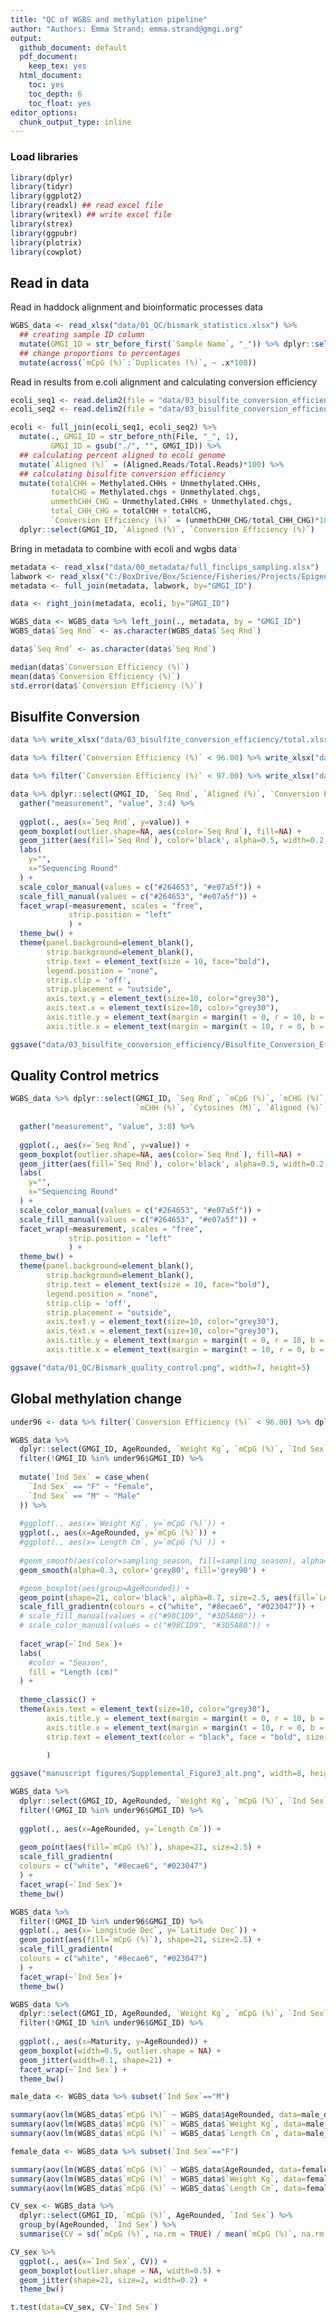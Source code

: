 ```yaml
---
title: "QC of WGBS and methylation pipeline"
author: "Authors: Emma Strand; emma.strand@gmgi.org"
output:
  github_document: default
  pdf_document:
    keep_tex: yes
  html_document:
    toc: yes
    toc_depth: 6
    toc_float: yes
editor_options: 
  chunk_output_type: inline
---
```



### Load libraries 

```r
library(dplyr)
library(tidyr)
library(ggplot2)
library(readxl) ## read excel file 
library(writexl) ## write excel file 
library(strex)
library(ggpubr)
library(plotrix)
library(cowplot)
```


## Read in data 

Read in haddock alignment and bioinformatic processes data

```r
WGBS_data <- read_xlsx("data/01_QC/bismark_statistics.xlsx") %>% 
  ## creating sample ID column 
  mutate(GMGI_ID = str_before_first(`Sample Name`, "_")) %>% dplyr::select(-`Sample Name`) %>%
  ## change proportions to percentages
  mutate(across(`mCpG (%)`:`Duplicates (%)`, ~ .x*100))
```

Read in results from e.coli alignment and calculating conversion efficiency 

```r
ecoli_seq1 <- read.delim2(file = "data/03_bisulfite_conversion_efficiency/ecoli_seqrun1_align.txt", header=T) 
ecoli_seq2 <- read.delim2(file = "data/03_bisulfite_conversion_efficiency/ecoli_seqrun2_align.txt", header=T) 

ecoli <- full_join(ecoli_seq1, ecoli_seq2) %>%
  mutate(., GMGI_ID = str_before_nth(File, "_", 1),
         GMGI_ID = gsub("./", "", GMGI_ID)) %>% 
  ## calculating percent aligned to ecoli genome
  mutate(`Aligned (%)` = (Aligned.Reads/Total.Reads)*100) %>%
  ## calculating bisulfite conversion efficiency
  mutate(totalCHH = Methylated.CHHs + Unmethylated.CHHs,
         totalCHG = Methylated.chgs + Unmethylated.chgs,
         unmethCHH_CHG = Unmethylated.CHHs + Unmethylated.chgs,
         total_CHH_CHG = totalCHH + totalCHG,
         `Conversion Efficiency (%)` = (unmethCHH_CHG/total_CHH_CHG)*100) %>%
  dplyr::select(GMGI_ID, `Aligned (%)`, `Conversion Efficiency (%)`)
```

Bring in metadata to combine with ecoli and wgbs data

```r
metadata <- read_xlsx("data/00_metadata/full_finclips_sampling.xlsx")
labwork <- read_xlsx("C:/BoxDrive/Box/Science/Fisheries/Projects/Epigenetic Aging/_Haddock/Labwork/Haddock_labwork.xlsx", sheet = "Sample List") %>% dplyr::select(GMGI_ID, `Seq Rnd`)
metadata <- full_join(metadata, labwork, by="GMGI_ID")

data <- right_join(metadata, ecoli, by="GMGI_ID") 

WGBS_data <- WGBS_data %>% left_join(., metadata, by = "GMGI_ID")
WGBS_data$`Seq Rnd` <- as.character(WGBS_data$`Seq Rnd`)

data$`Seq Rnd` <- as.character(data$`Seq Rnd`)
```


```r
median(data$`Conversion Efficiency (%)`)
mean(data$`Conversion Efficiency (%)`)
std.error(data$`Conversion Efficiency (%)`)
```


## Bisulfite Conversion 

```r
data %>% write_xlsx("data/03_bisulfite_conversion_efficiency/total.xlsx")

data %>% filter(`Conversion Efficiency (%)` < 96.00) %>% write_xlsx("data/03_bisulfite_conversion_efficiency/under96.xlsx")

data %>% filter(`Conversion Efficiency (%)` < 97.00) %>% write_xlsx("data/03_bisulfite_conversion_efficiency/under97.xlsx")
```


```r
data %>% dplyr::select(GMGI_ID, `Seq Rnd`, `Aligned (%)`, `Conversion Efficiency (%)`) %>%
  gather("measurement", "value", 3:4) %>%
  
  ggplot(., aes(x=`Seq Rnd`, y=value)) +
  geom_boxplot(outlier.shape=NA, aes(color=`Seq Rnd`), fill=NA) + 
  geom_jitter(aes(fill=`Seq Rnd`), color='black', alpha=0.5, width=0.2, shape=21) +
  labs(
    y="",
    x="Sequencing Round"
  ) +
  scale_color_manual(values = c("#264653", "#e07a5f")) +
  scale_fill_manual(values = c("#264653", "#e07a5f")) +
  facet_wrap(~measurement, scales = "free",
             strip.position = "left"
             ) +
  theme_bw() +
  theme(panel.background=element_blank(),
        strip.background=element_blank(),
        strip.text = element_text(size = 10, face="bold"),
        legend.position = "none",
        strip.clip = 'off',
        strip.placement = "outside",
        axis.text.y = element_text(size=10, color="grey30"),
        axis.text.x = element_text(size=10, color="grey30"),
        axis.title.y = element_text(margin = margin(t = 0, r = 10, b = 0, l = 0), size=11, face="bold"),
        axis.title.x = element_text(margin = margin(t = 10, r = 0, b = 0, l = 0), size=11, face="bold"))

ggsave("data/03_bisulfite_conversion_efficiency/Bisulfite_Conversion_Efficiency.png", width=6, height=4)
```

## Quality Control metrics

```r
WGBS_data %>% dplyr::select(GMGI_ID, `Seq Rnd`, `mCpG (%)`, `mCHG (%)`, 
                            `mCHH (%)`, `Cytosines (M)`, `Aligned (%)`, `Duplicates (%)`)  %>%
  
  gather("measurement", "value", 3:8) %>%
  
  ggplot(., aes(x=`Seq Rnd`, y=value)) +
  geom_boxplot(outlier.shape=NA, aes(color=`Seq Rnd`), fill=NA) + 
  geom_jitter(aes(fill=`Seq Rnd`), color='black', alpha=0.5, width=0.2, shape=21) +
  labs(
    y="",
    x="Sequencing Round"
  ) +
  scale_color_manual(values = c("#264653", "#e07a5f")) +
  scale_fill_manual(values = c("#264653", "#e07a5f")) +
  facet_wrap(~measurement, scales = "free",
             strip.position = "left"
             ) +
  theme_bw() +
  theme(panel.background=element_blank(),
        strip.background=element_blank(),
        strip.text = element_text(size = 10, face="bold"),
        legend.position = "none",
        strip.clip = 'off',
        strip.placement = "outside",
        axis.text.y = element_text(size=10, color="grey30"),
        axis.text.x = element_text(size=10, color="grey30"),
        axis.title.y = element_text(margin = margin(t = 0, r = 10, b = 0, l = 0), size=11, face="bold"),
        axis.title.x = element_text(margin = margin(t = 10, r = 0, b = 0, l = 0), size=11, face="bold"))

ggsave("data/01_QC/Bismark_quality_control.png", width=7, height=5)
```

## Global methylation change 

```r
under96 <- data %>% filter(`Conversion Efficiency (%)` < 96.00) %>% dplyr::select(GMGI_ID)

WGBS_data %>% 
  dplyr::select(GMGI_ID, AgeRounded, `Weight Kg`, `mCpG (%)`, `Ind Sex`, `Length Cm`, Maturity, sampling_season) %>%
  filter(!GMGI_ID %in% under96$GMGI_ID) %>%
  
  mutate(`Ind Sex` = case_when(
    `Ind Sex` == "F" ~ "Female",
    `Ind Sex` == "M" ~ "Male"
  )) %>%
  
  #ggplot(., aes(x=`Weight Kg`, y=`mCpG (%)`)) +
  ggplot(., aes(x=AgeRounded, y=`mCpG (%)`)) +
  #ggplot(., aes(x=`Length Cm`, y=`mCpG (%)`)) +
  
  #geom_smooth(aes(color=sampling_season, fill=sampling_season), alpha=0.1) + #color="grey70", fill="grey80"
  geom_smooth(alpha=0.3, color='grey80', fill='grey90') +

  #geom_boxplot(aes(group=AgeRounded)) +
  geom_point(shape=21, color='black', alpha=0.7, size=2.5, aes(fill=`Length Cm`)) + #"#588157"
  scale_fill_gradientn(colours = c("white", "#8ecae6", "#023047")) +
  # scale_fill_manual(values = c("#98C1D9", "#3D5A80")) + 
  # scale_color_manual(values = c("#98C1D9", "#3D5A80")) + 
  
  facet_wrap(~`Ind Sex`)+ 
  labs(
    #color = "Season",
    fill = "Length (cm)"
  ) +
  
  theme_classic() +
  theme(axis.text = element_text(size=10, color="grey30"),
        axis.title.y = element_text(margin = margin(t = 0, r = 10, b = 0, l = 0), size=11, face="bold"),
        axis.title.x = element_text(margin = margin(t = 10, r = 0, b = 0, l = 0), size=11, face="bold"),
        strip.text = element_text(color = "black", face = "bold", size = 12)
        
        )

ggsave("manuscript figures/Supplemental_Figure3_alt.png", width=8, height=4)
```

```r
WGBS_data %>% 
  dplyr::select(GMGI_ID, AgeRounded, `Weight Kg`, `mCpG (%)`, `Ind Sex`, `Length Cm`, Maturity, sampling_season) %>%
  filter(!GMGI_ID %in% under96$GMGI_ID) %>%
  
  ggplot(., aes(x=AgeRounded, y=`Length Cm`)) +
  
  geom_point(aes(fill=`mCpG (%)`), shape=21, size=2.5) +
  scale_fill_gradientn(
  colours = c("white", "#8ecae6", "#023047")
  ) +
  facet_wrap(~`Ind Sex`)+
  theme_bw()

WGBS_data %>% 
  filter(!GMGI_ID %in% under96$GMGI_ID) %>%
  ggplot(., aes(x=`Longitude Dec`, y=`Latitude Dec`)) +
  geom_point(aes(fill=`mCpG (%)`), shape=21, size=2.5) +
  scale_fill_gradientn(
  colours = c("white", "#8ecae6", "#023047")
  ) +
  facet_wrap(~`Ind Sex`)+
  theme_bw()
```
```r
WGBS_data %>% 
  dplyr::select(GMGI_ID, AgeRounded, `Weight Kg`, `mCpG (%)`, `Ind Sex`, `Length Cm`, Maturity, sampling_season) %>%
  filter(!GMGI_ID %in% under96$GMGI_ID) %>%
  
  ggplot(., aes(x=Maturity, y=AgeRounded)) +
  geom_boxplot(width=0.5, outlier.shape = NA) +
  geom_jitter(width=0.1, shape=21) +
  facet_wrap(~`Ind Sex`) +
  theme_bw()
```



```r
male_data <- WGBS_data %>% subset(`Ind Sex`=="M")

summary(aov(lm(WGBS_data$`mCpG (%)` ~ WGBS_data$AgeRounded, data=male_data)))
summary(aov(lm(WGBS_data$`mCpG (%)` ~ WGBS_data$`Weight Kg`, data=male_data)))
summary(aov(lm(WGBS_data$`mCpG (%)` ~ WGBS_data$`Length Cm`, data=male_data)))

female_data <- WGBS_data %>% subset(`Ind Sex`=="F")

summary(aov(lm(WGBS_data$`mCpG (%)` ~ WGBS_data$AgeRounded, data=female_data)))
summary(aov(lm(WGBS_data$`mCpG (%)` ~ WGBS_data$`Weight Kg`, data=female_data)))
summary(aov(lm(WGBS_data$`mCpG (%)` ~ WGBS_data$`Length Cm`, data=female_data)))

```


```r
CV_sex <- WGBS_data %>%
  dplyr::select(GMGI_ID, `mCpG (%)`, AgeRounded, `Ind Sex`) %>%
  group_by(AgeRounded, `Ind Sex`) %>%
  summarise(CV = sd(`mCpG (%)`, na.rm = TRUE) / mean(`mCpG (%)`, na.rm = TRUE) * 100) 

CV_sex %>%
  ggplot(., aes(x=`Ind Sex`, CV)) +
  geom_boxplot(outlier.shape = NA, width=0.5) +
  geom_jitter(shape=21, size=2, width=0.2) +
  theme_bw()

t.test(data=CV_sex, CV~`Ind Sex`)
```














